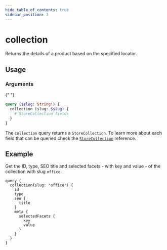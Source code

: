 ```yaml
---
hide_table_of_contents: true
sidebar_position: 3
---
```



# collection

Returns the details of a product based on the specified locator.

## Usage

<div className="lg:grid grid-cols-2 gap-20">
  <div>
    <h3 className="mb-4">Arguments</h3>

{" "}
<PropsComponent
  name="slug"
  type="String"
  description="Slug of the collection you want to query."
  required="true"
/>

</div>
<div>

<Tabs>
  <TabItem value="query" label="Query" default>

```graphql
query ($slug: String!) {
  collection (slug: $slug) {
    # StoreCollection fields
  }
}
```

</TabItem>

<TabItem value="response" label="Response">

The `collection` query returns a `StoreCollection`. To learn more about each field that can be queried check the <a href="/reference/api/objects#storecollection">`StoreCollection`</a> reference.

</TabItem>
</Tabs>
</div>
</div>

## Example

Get the ID, type, SEO title and selected facets - with key and value - of the collection with slug `office`.

```gql
query {
  collection(slug: "office") {
    id
    type
    seo {
      title
    }
    meta {
      selectedFacets {
        key
        value
      }
    }
  }
}
```
